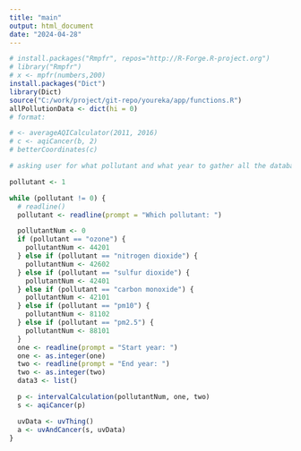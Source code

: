 ```yaml
---
title: "main"
output: html_document
date: "2024-04-28"
---
```


```r
# install.packages("Rmpfr", repos="http://R-Forge.R-project.org")
# library("Rmpfr")
# x <- mpfr(numbers,200)
install.packages("Dict")
library(Dict)
source("C:/work/project/git-repo/youreka/app/functions.R")
allPollutionData <- dict(hi = 0)
# format:

# <- averageAQICalculator(2011, 2016)
# c <- aqiCancer(b, 2)
# betterCoordinates(c)

# asking user for what pollutant and what year to gather all the databases and put them into biggerlist

pollutant <- 1

while (pollutant != 0) {
  # readline()
  pollutant <- readline(prompt = "Which pollutant: ")

  pollutantNum <- 0
  if (pollutant == "ozone") {
    pollutantNum <- 44201
  } else if (pollutant == "nitrogen dioxide") {
    pollutantNum <- 42602
  } else if (pollutant == "sulfur dioxide") {
    pollutantNum <- 42401
  } else if (pollutant == "carbon monoxide") {
    pollutantNum <- 42101
  } else if (pollutant == "pm10") {
    pollutantNum <- 81102
  } else if (pollutant == "pm2.5") {
    pollutantNum <- 88101
  }
  one <- readline(prompt = "Start year: ")
  one <- as.integer(one)
  two <- readline(prompt = "End year: ")
  two <- as.integer(two)
  data3 <- list()

  p <- intervalCalculation(pollutantNum, one, two)
  s <- aqiCancer(p)

  uvData <- uvThing()
  a <- uvAndCancer(s, uvData)
}
```